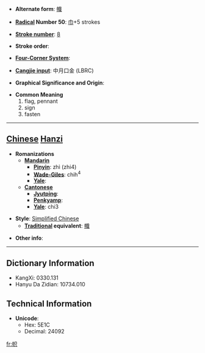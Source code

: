 * '''Alternate form''': [[幟]]

* '''[[Wiktionary:Chinese radical index| Radical]] Number 50''': [[Wiktionary:Chinese radical index 巾|巾]]+5 strokes

* '''[[Wiktionary:Chinese total strokes index|Stroke number]]''': [[Wiktionary:Chinese total strokes index 8|8]]

* '''Stroke order''': 

* '''[[Wiktionary:Chinese four corner index|Four-Corner System]]''': 

* '''[[Wiktionary:Chinese Cangjie index|Cangjie input]]''': 中月口金 (LBRC)

* '''Graphical Significance and Origin''': 

* '''Common Meaning'''
*#flag, pennant
*# sign
*# fasten


----

== [[Chinese]] [[Hanzi]] ==

* '''Romanizations'''
** '''[[Mandarin]]'''
*** '''[[Pinyin]]''': zhì (zhi4)
*** '''[[Wade-Giles]]''': chih<sup>4</sup>
*** '''[[Yale]]''': 
** '''[[Cantonese]]'''
*** '''[[Jyutping]]''':
*** '''[[Penkyamp]]''': 
*** '''[[Yale]]''': chi3

* '''Style''': [[Simplified Chinese]] 
** '''[[Traditional Chinese|Traditional]] equivalent''': [[幟]]

* '''Other info''': 

----

== Dictionary Information ==

* KangXi: 0330.131
* Hanyu Da Zidian: 10734.010

== Technical Information ==

* '''Unicode''':
** Hex: 5E1C
** Decimal: 24092

[[fr:帜]]